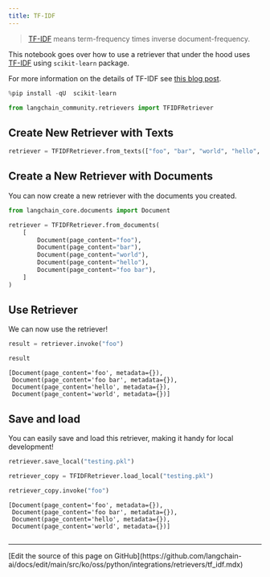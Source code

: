 ```yaml
---
title: TF-IDF
---
```


>[TF-IDF](https://scikit-learn.org/stable/modules/feature_extraction.html#tfidf-term-weighting) means term-frequency times inverse document-frequency.

This notebook goes over how to use a retriever that under the hood uses [TF-IDF](https://en.wikipedia.org/wiki/Tf%E2%80%93idf) using `scikit-learn` package.

For more information on the details of TF-IDF see [this blog post](https://medium.com/data-science-bootcamp/tf-idf-basics-of-information-retrieval-48de122b2a4c).

```python
%pip install -qU  scikit-learn
```

```python
from langchain_community.retrievers import TFIDFRetriever
```

## Create New Retriever with Texts

```python
retriever = TFIDFRetriever.from_texts(["foo", "bar", "world", "hello", "foo bar"])
```

## Create a New Retriever with Documents

You can now create a new retriever with the documents you created.

```python
from langchain_core.documents import Document

retriever = TFIDFRetriever.from_documents(
    [
        Document(page_content="foo"),
        Document(page_content="bar"),
        Document(page_content="world"),
        Document(page_content="hello"),
        Document(page_content="foo bar"),
    ]
)
```

## Use Retriever

We can now use the retriever!

```python
result = retriever.invoke("foo")
```

```python
result
```

```output
[Document(page_content='foo', metadata={}),
 Document(page_content='foo bar', metadata={}),
 Document(page_content='hello', metadata={}),
 Document(page_content='world', metadata={})]
```

## Save and load

You can easily save and load this retriever, making it handy for local development!

```python
retriever.save_local("testing.pkl")
```

```python
retriever_copy = TFIDFRetriever.load_local("testing.pkl")
```

```python
retriever_copy.invoke("foo")
```

```output
[Document(page_content='foo', metadata={}),
 Document(page_content='foo bar', metadata={}),
 Document(page_content='hello', metadata={}),
 Document(page_content='world', metadata={})]
```

```python

```

---

<Callout icon="pen-to-square" iconType="regular">
  [Edit the source of this page on GitHub](https://github.com/langchain-ai/docs/edit/main/src/ko/oss/python/integrations/retrievers/tf_idf.mdx)
</Callout>
